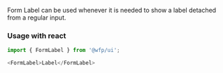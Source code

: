 Form Label can be used whenever it is needed to show a label detached from a regular input.

### Usage with react
```js
import { FormLabel } from '@wfp/ui';
```

```js
<FormLabel>Label</FormLabel>
```